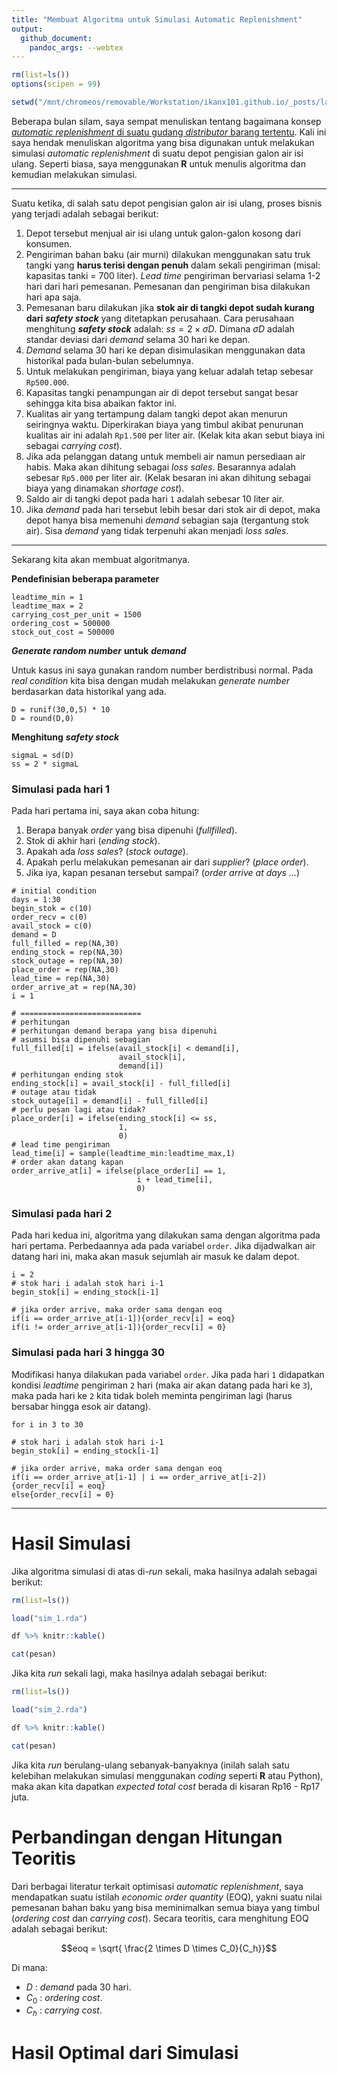 ```yaml
---
title: "Membuat Algoritma untuk Simulasi Automatic Replenishment"
output: 
  github_document:
    pandoc_args: --webtex
---
```


```r
rm(list=ls())
options(scipen = 99)

setwd("/mnt/chromeos/removable/Workstation/ikanx101.github.io/_posts/lainnya/replenish 2/")

```

Beberapa bulan silam, saya sempat menuliskan tentang bagaimana konsep [_automatic replenishment_ di suatu gudang _distributor_ barang tertentu](https://ikanx101.com/blog/auto-replenish/). Kali ini saya hendak menuliskan algoritma yang bisa digunakan untuk melakukan simulasi _automatic replenishment_ di suatu depot pengisian galon air isi ulang. Seperti biasa, saya menggunakan __R__ untuk menulis algoritma dan kemudian melakukan simulasi.

---

Suatu ketika, di salah satu depot pengisian galon air isi ulang, proses bisnis yang terjadi adalah sebagai berikut:

1. Depot tersebut menjual air isi ulang untuk galon-galon kosong dari konsumen.
1. Pengiriman bahan baku (air murni) dilakukan menggunakan satu truk tangki yang __harus terisi dengan penuh__ dalam sekali pengiriman (misal: kapasitas tanki = 700 liter). _Lead time_ pengiriman bervariasi selama 1-2 hari dari hari pemesanan. Pemesanan dan pengiriman bisa dilakukan hari apa saja.
1. Pemesanan baru dilakukan jika __stok air di tangki depot sudah kurang dari__ ___safety stock___ yang ditetapkan perusahaan. Cara perusahaan menghitung ___safety stock___ adalah: $ss = 2 \times \sigma D$. Dimana $\sigma D$ adalah standar deviasi dari _demand_ selama 30 hari ke depan.
1. _Demand_ selama 30 hari ke depan disimulasikan menggunakan data historikal pada bulan-bulan sebelumnya.
1. Untuk melakukan pengiriman, biaya yang keluar adalah tetap sebesar `Rp500.000`.
1. Kapasitas tangki penampungan air di depot tersebut sangat besar sehingga kita bisa abaikan faktor ini.
1. Kualitas air yang tertampung dalam tangki depot akan menurun seiringnya waktu. Diperkirakan biaya yang timbul akibat penurunan kualitas air ini adalah `Rp1.500` per liter air. (Kelak kita akan sebut biaya ini sebagai _carrying cost_).
1. Jika ada pelanggan datang untuk membeli air namun persediaan air habis. Maka akan dihitung sebagai _loss sales_. Besarannya adalah sebesar `Rp5.000` per liter air. (Kelak besaran ini akan dihitung sebagai biaya yang dinamakan _shortage cost_).
1. Saldo air di tangki depot pada hari `1` adalah sebesar 10 liter air.
1. Jika _demand_ pada hari tersebut lebih besar dari stok air di depot, maka depot hanya bisa memenuhi _demand_ sebagian saja (tergantung stok air). Sisa _demand_ yang tidak terpenuhi akan menjadi _loss sales_.

---

Sekarang kita akan membuat algoritmanya.

__Pendefinisian beberapa parameter__

```
leadtime_min = 1
leadtime_max = 2
carrying_cost_per_unit = 1500
ordering_cost = 500000
stock_out_cost = 500000
```

___Generate random number___ __untuk__ ___demand___

Untuk kasus ini saya gunakan random number berdistribusi normal. Pada _real condition_ kita bisa dengan mudah melakukan _generate number_ berdasarkan data historikal yang ada.

```
D = runif(30,0,5) * 10 
D = round(D,0)
```

__Menghitung__ ___safety stock___

```
sigmaL = sd(D)
ss = 2 * sigmaL
```

### Simulasi pada hari 1

Pada hari pertama ini, saya akan coba hitung:

1. Berapa banyak _order_ yang bisa dipenuhi (_fullfilled_).
1. Stok di akhir hari (_ending stock_).
1. Apakah ada _loss sales_? (_stock outage_).
1. Apakah perlu melakukan pemesanan air dari _supplier_? (_place order_).
1. Jika iya, kapan pesanan tersebut sampai? (_order arrive at days ..._)

```
# initial condition
days = 1:30
begin_stok = c(10)
order_recv = c(0)
avail_stock = c(0)
demand = D
full_filled = rep(NA,30)
ending_stock = rep(NA,30)
stock_outage = rep(NA,30)
place_order = rep(NA,30)
lead_time = rep(NA,30)
order_arrive_at = rep(NA,30)
i = 1

# ===========================
# perhitungan
# perhitungan demand berapa yang bisa dipenuhi
# asumsi bisa dipenuhi sebagian
full_filled[i] = ifelse(avail_stock[i] < demand[i],
                        avail_stock[i],
                        demand[i])
# perhitungan ending stok
ending_stock[i] = avail_stock[i] - full_filled[i]                     
# outage atau tidak
stock_outage[i] = demand[i] - full_filled[i]
# perlu pesan lagi atau tidak?
place_order[i] = ifelse(ending_stock[i] <= ss,
                        1,
                        0)
# lead time pengiriman
lead_time[i] = sample(leadtime_min:leadtime_max,1)
# order akan datang kapan
order_arrive_at[i] = ifelse(place_order[i] == 1,
                            i + lead_time[i],
                            0)
```

### Simulasi pada hari 2

Pada hari kedua ini, algoritma yang dilakukan sama dengan algoritma pada hari pertama. Perbedaannya ada pada variabel `order`. Jika dijadwalkan air datang hari ini, maka akan masuk sejumlah air masuk ke dalam depot.

```
i = 2
# stok hari i adalah stok hari i-1
begin_stok[i] = ending_stock[i-1]

# jika order arrive, maka order sama dengan eoq
if(i == order_arrive_at[i-1]){order_recv[i] = eoq}
if(i != order_arrive_at[i-1]){order_recv[i] = 0}
```

### Simulasi pada hari 3 hingga 30

Modifikasi hanya dilakukan pada variabel `order`. Jika pada hari `1` didapatkan kondisi _leadtime_ pengiriman `2` hari (maka air akan datang pada hari ke `3`), maka pada hari ke `2` kita tidak boleh meminta pengiriman lagi (harus bersabar hingga esok air datang).

```
for i in 3 to 30

# stok hari i adalah stok hari i-1
begin_stok[i] = ending_stock[i-1]

# jika order arrive, maka order sama dengan eoq
if(i == order_arrive_at[i-1] | i == order_arrive_at[i-2]){order_recv[i] = eoq}
else{order_recv[i] = 0}
```

---

# Hasil Simulasi

Jika algoritma simulasi di atas di-_run_ sekali, maka hasilnya adalah sebagai berikut:

```r
rm(list=ls())

load("sim_1.rda")

df %>% knitr::kable()

cat(pesan)
```

Jika kita _run_ sekali lagi, maka hasilnya adalah sebagai berikut:

```r
rm(list=ls())

load("sim_2.rda")

df %>% knitr::kable()

cat(pesan)
```

Jika kita _run_ berulang-ulang sebanyak-banyaknya (inilah salah satu kelebihan melakukan simulasi menggunakan _coding_ seperti __R__ atau Python), maka akan kita dapatkan _expected total cost_ berada di kisaran Rp16 - Rp17 juta.

# Perbandingan dengan Hitungan Teoritis

Dari berbagai literatur terkait optimisasi _automatic replenishment_, saya mendapatkan suatu istilah _economic order quantity_ (EOQ), yakni suatu nilai pemesanan bahan baku yang bisa meminimalkan semua biaya yang timbul (_ordering cost_ dan _carrying cost_). Secara teoritis, cara menghitung EOQ adalah sebagai berikut:

$$eoq = \sqrt{ \frac{2 \times D \times C_0}{C_h}}$$
        
Di mana:

- _D_ : _demand_ pada 30 hari.
- $C_0$ : _ordering cost_.
- $C_h$ : _carrying cost_.

# Hasil Optimal dari Simulasi
